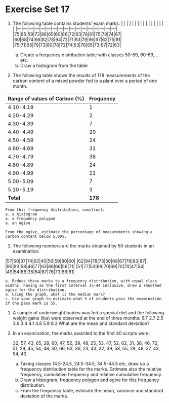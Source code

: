 # Exercise Set 17 {.unlisted .unnumbered}

1. The following table contains students' exam marks.
    | | | | | | | | | | | | | | | | |
    |---|---|---|---|---|---|---|---|---|---|---|---|---|---|---|---|---|
    |75|85|59|73|88|65|60|86|72|63|78|61|75|78|74|67|
    |60|68|74|66|82|78|94|73|71|83|79|96|67|62|75|81|
    |75|71|65|79|73|80|78|72|74|53|76|65|73|67|72|63|

    a. Create a frequency distribution table with classes 50-59, 60-69,... etc.
    a. Draw a histogram from the table


1. The following table shows the results of 178 measurements of the carbon content of a mixed powder fed to a plant over a period of one month.

|Range of values of Carbon (%)| Frequency|
|---|---|
|4.10-4.19 |1|
|4.20-4.29 |2|
|4.30-4.39 |7|
|4.40-4.49 |20|
|4.50-4.59 |24|
|4.60-4.69 |31|
|4.70-4.79 |38|
|4.80-4.89 |24|
|4.90-4.99 |21|
|5.00-5.09 |7|
|5.10-5.19 |3|
|**Total** |**178**|

    From this frequency distribution, construct:
    a. a histogram
    a. a frequency polygon
    a. an ogive

    From the ogive, estimate the percentage of measurements showing a carbon content below 5.00%.

1. The following numbers are the marks obtained by 50 students in an
examination: 

|57|60|37|74|62|40|56|59|80|60|
|62|94|78|73|56|68|67|79|83|87|
|90|93|58|46|77|63|66|66|56|71|
|51|77|53|69|70|69|70|70|47|54|
|49|54|68|35|64|67|76|73|68|61|

    a. Reduce these marks to a frequency distribution, with equal class widths, having as the first interval 35-44 inclusive. Draw a smoothed ogive for the distribution.
    a. Using the graph, what is the median mark?
    c. Use your graph to estimate what % of students pass the examination if the pass mark is 55. 

1. A sample of underweight babies was fed a special diet and the following weight gains (lbs) were observed at the end of three months:
    6.7 2.7 2.5 3.6 3.4 4.1 4.8 5.9 8.3
    What are the mean and standard deviation?

1.  In an examination, the marks awarded to the first 40 scripts were:

    32, 57, 43, 65, 28, 60, 47, 52, 39, 48, 25, 53, 47, 52, 62, 31, 38, 46, 72, 51, 29, 45, 54, 48, 50, 66, 63, 36, 23, 43, 32, 39, 58, 55, 29, 48, 37, 43, 54, 40.

    a. Taking classes 14.5-24.5, 24.5-34.5, 34.5-44.5 etc, draw up a frequency distribution table for the marks. Estimate also the relative frequency, cumulative frequency and relative cumulative frequency.
    a. Draw a histogram, frequency polygon and ogive for this frequency distribution.
    a. From the frequency table, estimate the mean, variance and standard deviation of the marks. 